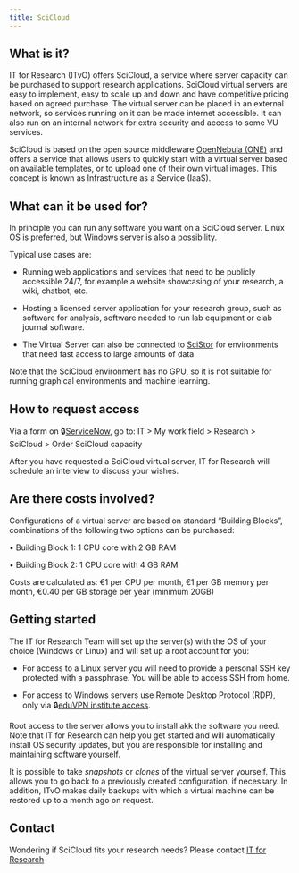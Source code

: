 ```yaml
---
title: SciCloud
---
```

## What is it?
IT for Research (ITvO) offers SciCloud, a service where server capacity can be purchased to support research applications. SciCloud virtual servers are easy to implement, easy to scale up and down and have competitive pricing based on agreed purchase. The virtual server can be placed in an external network, so services running on it can be made internet accessible. It can also run on an internal network for extra security and access to some VU services.

SciCloud is based on the open source middleware [OpenNebula (ONE)](https://opennebula.io/) and offers a service that allows users to quickly start with a virtual server based on available templates, or to upload one of their own virtual images. This concept is known as Infrastructure as a Service (IaaS).

## What can it be used for?
In principle you can run any software you want on a SciCloud server. Linux OS is preferred, but Windows server is also a possibility.

Typical use cases are:

- Running web applications and services that need to be publicly accessible 24/7, for example a website showcasing of your research, a wiki, chatbot, etc.

- Hosting a licensed server application for your research group, such as software for analysis, software needed to run lab equipment or elab journal software.

- The Virtual Server can also be connected to [SciStor](./scistor.qmd) for environments that need fast access to large amounts of data. 

Note that the SciCloud environment has no GPU, so it is not suitable for running graphical environments and machine learning. 

## How to request access
Via a form on 🔒[ServiceNow](https://services.vu.nl/esc), go to: IT > My work field > Research > SciCloud > Order SciCloud capacity

After you have requested a SciCloud virtual server, IT for Research will schedule an interview to discuss your wishes. 

## Are there costs involved?
Configurations of a virtual server are based on standard "Building Blocks", combinations of the following two options can be purchased: 

• Building Block 1: 1 CPU core with 2 GB RAM 

• Building Block 2: 1 CPU core with 4 GB RAM 

Costs are calculated as: €1 per CPU per month, €1 per GB memory per month, €0.40 per GB storage per year (minimum 20GB)

## Getting started
The IT for Research Team will set up the server(s) with the OS of your choice (Windows or Linux) and will set up a root account for you:

- For access to a Linux server you will need to provide a personal SSH key protected with a passphrase. You will be able to access SSH from home. 

- For access to Windows servers use Remote Desktop Protocol (RDP), only via 🔒[eduVPN institute access](https://vu.eduvpn.nl).

Root access to the server allows you to install akk the software you need. Note that IT for Research can help you get started and will automatically install OS security updates, but you are responsible for installing and maintaining software yourself.

It is possible to take _snapshots_ or _clones_ of the virtual server yourself. This allows you to go back to a previously created configuration, if necessary. In addition, ITvO makes daily backups with which a virtual machine can be restored up to a month ago on request. 

## Contact
Wondering if SciCloud fits your research needs? Please contact [IT for Research](mailto:itvo.it@vu.nl)